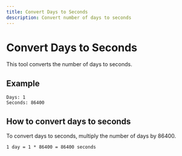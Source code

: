 ```yaml
---
title: Convert Days to Seconds
description: Convert number of days to seconds
---
```


# Convert Days to Seconds

This tool converts the number of days to seconds.

## Example

```text
Days: 1
Seconds: 86400
```

## How to convert days to seconds

To convert days to seconds, multiply the number of days by 86400.

```text
1 day = 1 * 86400 = 86400 seconds
```
